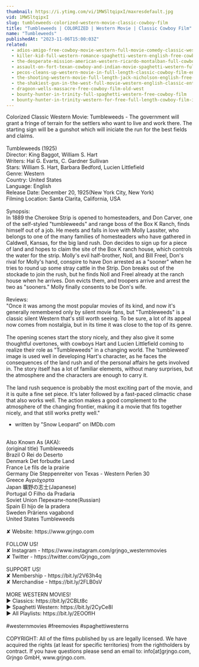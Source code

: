 ```yaml
---
thumbnail: https://i.ytimg.com/vi/1MWSltqipxI/maxresdefault.jpg
vid: 1MWSltqipxI
slug: tumbleweeds-colorized-western-movie-classic-cowboy-film
title: "Tumbleweeds | COLORIZED | Western Movie | Classic Cowboy Film"
name: "Tumbleweeds"
publishedAt: "2023-11-06T15:00:03Z"
related:
  - adios-amigo-free-cowboy-movie-western-full-movie-comedy-classic-western-movies
  - killer-kid-full-western-romance-spaghetti-western-english-free-cowboy-film
  - the-desperate-mission-american-western-ricardo-montalban-full-cowboy-movie
  - assault-on-fort-texan-cowboy-and-indian-movie-spaghetti-western-full-movie-western-movies
  - pecos-cleans-up-western-movie-in-full-length-classic-cowboy-film-english-free-movie
  - the-shooting-western-movie-full-length-jack-nicholson-english-free-full-westerns
  - the-shakiest-gun-in-the-west-full-movie-western-english-classic-entire-film-full-free-movies
  - dragoon-wells-massacre-free-cowboy-film-old-west
  - bounty-hunter-in-trinity-full-spaghetti-western-free-cowboy-film
  - bounty-hunter-in-trinity-western-for-free-full-length-cowboy-film-italo-western
---
```


Colorized Classic Western Movie: Tumbleweeds - The government will grant a fringe of terrain for the settlers who want to live and work there. The starting sign will be a gunshot which will iniciate the run for the best fields and claims.<br />
<br />
Tumbleweeds (1925)<br />
Director: King Baggot, William S. Hart<br />
Writers: Hal G. Evarts, C. Gardner Sullivan<br />
Stars: William S. Hart, Barbara Bedford, Lucien Littlefield<br />
Genre: Western<br />
Country: United States<br />
Language: English<br />
Release Date: December 20, 1925(New York City, New York)<br />
Filming Location: Santa Clarita, California, USA<br />
<br />
Synopsis:<br />
In 1889 the Cherokee Strip is opened to homesteaders, and Don Carver, one of the self-styled "tumbleweeds" and range boss of the Box K Ranch, finds himself out of a job. He meets and falls in love with Molly Lassiter, who belongs to one of the many families of homesteaders who have gathered in Caldwell, Kansas, for the big land rush. Don decides to sign up for a piece of land and hopes to claim the site of the Box K ranch house, which controls the water for the strip. Molly's evil half-brother, Noll, and Bill Freel, Don's rival for Molly's hand, conspire to have Don arrested as a "sooner" when he tries to round up some stray cattle in the Strip. Don breaks out of the stockade to join the rush, but he finds Noll and Freel already at the ranch house when he arrives. Don evicts them, and troopers arrive and arrest the two as "sooners." Molly finally consents to be Don's wife.<br />
<br />
Reviews:<br />
"Once it was among the most popular movies of its kind, and now it's generally remembered only by silent movie fans, but "Tumbleweeds" is a classic silent Western that's still worth seeing. To be sure, a lot of its appeal now comes from nostalgia, but in its time it was close to the top of its genre.<br />
<br />
The opening scenes start the story nicely, and they also give it some thoughtful overtones, with cowboys Hart and Lucien Littlefield coming to realize their role as "Tumbleweeds" in a changing world. The 'tumbleweed' image is used well in developing Hart's character, as he faces the consequences of the land rush and of the personal affairs he gets involved in. The story itself has a lot of familiar elements, without many surprises, but the atmosphere and the characters are enough to carry it.<br />
<br />
The land rush sequence is probably the most exciting part of the movie, and it is quite a fine set piece. It's later followed by a fast-paced climactic chase that also works well. The action makes a good complement to the atmosphere of the changing frontier, making it a movie that fits together nicely, and that still works pretty well."<br />
- written by "Snow Leopard" on IMDb.com<br />
<br />
Also Known As (AKA):<br />
(original title) Tumbleweeds<br />
Brazil O Rei do Deserto<br />
Denmark Det forbudte Land<br />
France Le fils de la prairie<br />
Germany Die Steppenreiter von Texas - Western Perlen 30<br />
Greece Αγριόχορτα<br />
Japan 曠野の志士(Japanese)<br />
Portugal O Filho da Pradaria<br />
Soviet Union Перекати-поле(Russian)<br />
Spain El hijo de la pradera<br />
Sweden Präriens vagabond<br />
United States Tumbleweeds<br />
<br />
✘ Website: https://www.grjngo.com<br />
<br />
FOLLOW US!<br />
✘ Instagram - https://www.instagram.com/grjngo_westernmovies<br />
✘ Twitter - https://twitter.com/Grjngo_com<br />
<br />
SUPPORT US!<br />
✘ Membership - https://bit.ly/2V63h4q<br />
✘ Merchandise - https://bit.ly/2FLB0sV<br />
<br />
MORE WESTERN MOVIES! <br />
► Classics: https://bit.ly/2CBLt8c <br />
► Spaghetti Western: https://bit.ly/2CyCe8I <br />
► All Playlists: https://bit.ly/2EOOfIH <br />
<br />
#westernmovies #freemovies #spaghettiwesterns<br />
<br />
COPYRIGHT: All of the films published by us are legally licensed. We have acquired the rights (at least for specific territories) from the rightholders by contract. If you have questions please send an email to: info[at]grjngo.com, Grjngo GmbH, www.grjngo.com.